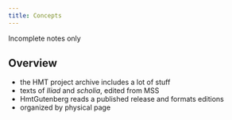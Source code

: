```yaml
---
title: Concepts
---
```


::: {.callout-caution title="TBA"}
Incomplete notes only
:::

## Overview

- the HMT project archive includes a lot of stuff
- texts of *Iliad* and *scholia*, edited from MSS
- HmtGutenberg reads a published release and formats editions 
- organized by physical page